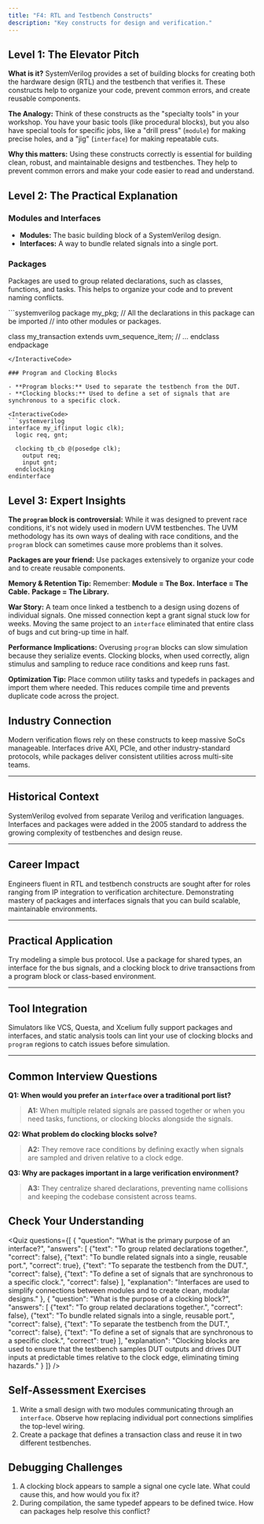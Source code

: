 ```yaml
---
title: "F4: RTL and Testbench Constructs"
description: "Key constructs for design and verification."
---
```



## Level 1: The Elevator Pitch

**What is it?** SystemVerilog provides a set of building blocks for creating both the hardware design (RTL) and the testbench that verifies it. These constructs help to organize your code, prevent common errors, and create reusable components.

**The Analogy:** Think of these constructs as the "specialty tools" in your workshop. You have your basic tools (like procedural blocks), but you also have special tools for specific jobs, like a "drill press" (`module`) for making precise holes, and a "jig" (`interface`) for making repeatable cuts.

**Why this matters:** Using these constructs correctly is essential for building clean, robust, and maintainable designs and testbenches. They help to prevent common errors and make your code easier to read and understand.

## Level 2: The Practical Explanation

### Modules and Interfaces

- **Modules:** The basic building block of a SystemVerilog design.
- **Interfaces:** A way to bundle related signals into a single port.

### Packages

Packages are used to group related declarations, such as classes, functions, and tasks. This helps to organize your code and to prevent naming conflicts.

<InteractiveCode>
```systemverilog
package my_pkg;
  // All the declarations in this package can be imported
  // into other modules or packages.

  class my_transaction extends uvm_sequence_item;
    // ...
  endclass
endpackage
```
</InteractiveCode>

### Program and Clocking Blocks

- **Program blocks:** Used to separate the testbench from the DUT.
- **Clocking blocks:** Used to define a set of signals that are synchronous to a specific clock.

<InteractiveCode>
```systemverilog
interface my_if(input logic clk);
  logic req, gnt;

  clocking tb_cb @(posedge clk);
    output req;
    input gnt;
  endclocking
endinterface
```
</InteractiveCode>

## Level 3: Expert Insights

**The `program` block is controversial:** While it was designed to prevent race conditions, it's not widely used in modern UVM testbenches. The UVM methodology has its own ways of dealing with race conditions, and the `program` block can sometimes cause more problems than it solves.

**Packages are your friend:** Use packages extensively to organize your code and to create reusable components.

**Memory & Retention Tip:** Remember: **Module = The Box.** **Interface = The Cable.** **Package = The Library.**

**War Story:** A team once linked a testbench to a design using dozens of individual signals. One missed connection kept a grant signal stuck low for weeks. Moving the same project to an `interface` eliminated that entire class of bugs and cut bring-up time in half.

**Performance Implications:** Overusing `program` blocks can slow simulation because they serialize events. Clocking blocks, when used correctly, align stimulus and sampling to reduce race conditions and keep runs fast.

**Optimization Tip:** Place common utility tasks and typedefs in packages and import them where needed. This reduces compile time and prevents duplicate code across the project.

## Industry Connection

Modern verification flows rely on these constructs to keep massive SoCs manageable. Interfaces drive AXI, PCIe, and other industry-standard protocols, while packages deliver consistent utilities across multi-site teams.

---

## Historical Context

SystemVerilog evolved from separate Verilog and verification languages. Interfaces and packages were added in the 2005 standard to address the growing complexity of testbenches and design reuse.

---

## Career Impact

Engineers fluent in RTL and testbench constructs are sought after for roles ranging from IP integration to verification architecture. Demonstrating mastery of packages and interfaces signals that you can build scalable, maintainable environments.

---

## Practical Application

Try modeling a simple bus protocol. Use a package for shared types, an interface for the bus signals, and a clocking block to drive transactions from a program block or class-based environment.

---

## Tool Integration

Simulators like VCS, Questa, and Xcelium fully support packages and interfaces, and static analysis tools can lint your use of clocking blocks and `program` regions to catch issues before simulation.

---

## Common Interview Questions

**Q1: When would you prefer an `interface` over a traditional port list?**
> **A1:** When multiple related signals are passed together or when you need tasks, functions, or clocking blocks alongside the signals.

**Q2: What problem do clocking blocks solve?**
> **A2:** They remove race conditions by defining exactly when signals are sampled and driven relative to a clock edge.

**Q3: Why are packages important in a large verification environment?**
> **A3:** They centralize shared declarations, preventing name collisions and keeping the codebase consistent across teams.

## Check Your Understanding

<Quiz questions={[
    {
      "question": "What is the primary purpose of an interface?",
      "answers": [
        {"text": "To group related declarations together.", "correct": false},
        {"text": "To bundle related signals into a single, reusable port.", "correct": true},
        {"text": "To separate the testbench from the DUT.", "correct": false},
        {"text": "To define a set of signals that are synchronous to a specific clock.", "correct": false}
      ],
      "explanation": "Interfaces are used to simplify connections between modules and to create clean, modular designs."
    },
    {
      "question": "What is the purpose of a clocking block?",
      "answers": [
        {"text": "To group related declarations together.", "correct": false},
        {"text": "To bundle related signals into a single, reusable port.", "correct": false},
        {"text": "To separate the testbench from the DUT.", "correct": false},
        {"text": "To define a set of signals that are synchronous to a specific clock.", "correct": true}
      ],
      "explanation": "Clocking blocks are used to ensure that the testbench samples DUT outputs and drives DUT inputs at predictable times relative to the clock edge, eliminating timing hazards."
    }
  ]} />

## Self-Assessment Exercises

1. Write a small design with two modules communicating through an `interface`. Observe how replacing individual port connections simplifies the top-level wiring.
2. Create a package that defines a transaction class and reuse it in two different testbenches.

## Debugging Challenges

1. A clocking block appears to sample a signal one cycle late. What could cause this, and how would you fix it?
2. During compilation, the same typedef appears to be defined twice. How can packages help resolve this conflict?
